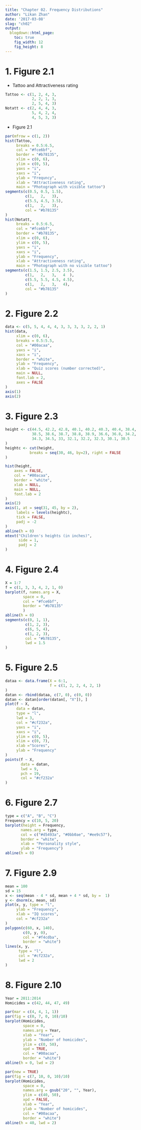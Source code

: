 ```yaml
---
title: "Chapter 02. Frequency Distributions"
author: "Likan Zhan"
date: '2017-03-08'
slag: "ch02"
output:
  blogdown::html_page:
    toc: true
    fig_width: 12
    fig_height: 8
---
```


# 1. Figure 2.1

- Tattoo and Attractiveness rating

```r
Tattoo <- c(1, 2, 4, 3,
            2, 2, 1, 3,
            2, 5, 4, 3)
Notatt <- c(2, 4, 4, 3,
            5, 4, 2, 4,
            4, 5, 3, 3)
```

- Figure 2.1

```r
par(mfrow = c(1, 2))
hist(Tattoo,
     breaks = 0.5:6.5,
     col = "#fce6bf",
     border = "#b78135",
     xlim = c(0, 6),
     ylim = c(0, 5),
     yaxs = "i",
     xaxs = "i",
     ylab = "Frequncy",
     xlab = "Attractiveness rating",
     main = "Photograph with visible tattoo")
segments(c(0.5, 0.5, 1.5),
         c(1,   2,   3),
         c(5.5, 4.5, 3.5),
         c(1,   2,   3),
         col = "#b78135"
)
hist(Notatt,
     breaks = 0.5:6.5,
     col = "#fce6bf",
     border = "#b78135",
     xlim = c(0, 6),
     ylim = c(0, 5),
     yaxs = "i",
     xaxs = "i",
     ylab = "Frequency",
     xlab = "Attractiveness rating",
     main = "Photograph with no visible tattoo")
segments(c(1.5, 1.5, 2.5, 3.5),
         c(1,   2,   3,   4  ),
         c(5.5, 5.5, 4.5, 4.5),
         c(1,   2,   3,   4),
         col = "#b78135"
)
```


# 2. Figure 2.2

```r
data <- c(5, 5, 4, 4, 4, 3, 3, 3, 3, 2, 2, 1)
hist(data,
     xlim = c(0, 6),
     breaks = 0.5:5.5,
     col = "#00acaa",
     yaxs = "i",
     xaxs = "i",
     border = "white",
     ylab = "Frequency",
     xlab = "Quiz scores (number corrected)",
     main = NULL,
     font.lab = 2,
     axes = FALSE
)
axis(1)
axis(2)
```

# 3. Figure 2.3

```r
height <- c(44.5, 42.2, 42.8, 40.1, 40.2, 40.3, 40.4, 38.4,
            38.5, 38.6, 38.7, 38.8, 38.9, 36.6, 36.8, 34.2,
            34.3, 34.5, 33, 32.1, 32.2, 32.3, 30.1, 30.5
)
heightc <- cut(height,
           breaks = seq(30, 46, by=2), right = FALSE
)

hist(height,
    axes = FALSE,
    col = "#00acaa",
    border = "white",
    xlab = NULL,
    main = NULL,
    font.lab = 2
)
axis(2)
axis(1, at = seq(31, 45, by = 2),
     labels = levels(heightc),
     tick = FALSE,
     padj = -2
)
abline(h = 0)
mtext("Children's heights (in inches)",
      side = 1,
      padj = 2
)
```


# 4. Figure 2.4

```r
X = 1:7
f = c(1, 3, 3, 4, 2, 1, 0)
barplot(f, names.arg = X,
        space = 0,
        col = "#fce6bf",
        border = "#b78135"
        )
abline(h = 0)
segments(c(0, 1, 1),
         c(1, 2, 3),
         c(6, 5, 4),
         c(1, 2, 3),
         col = "#b78135",
         lwd = 1.5
)
```

# 5. Figure 2.5

```r
dataa <- data.frame(X = 6:1,
                    f = c(1, 2, 2, 4, 2, 1)
)
datan <- rbind(dataa, c(7, 0), c(0, 0))
datan <- datan[order(datan[, "X"]), ]
plot(f ~ X,
     data = datan,
     type = "l",
     lwd = 3,
     col = "#cf232a",
     yaxs = "i",
     xaxs = "i",
     ylim = c(0, 5),
     xlim = c(0, 7),
     xlab ="Scores",
     ylab = "Frequency"
)
points(f ~ X,
       data = datan,
       lwd = 9,
       pch = 19,
       col = "#cf232a"
)
```

# 6. Figure 2.7

```r
type = c("A", "B", "C")
Frequency = c(10, 5, 20)
barplot(height = Frequency,
       names.arg = type,
       col = c("#d5493a", "#0bb0ae", "#ee9c57"),
       border = "white",
       xlab = "Personality style",
       ylab = "Frequency")
abline(h = 0)
```

# 7. Figure 2.9

```r
mean = 100
sd = 15
x <- seq(mean - 4 * sd, mean + 4 * sd, by =  1)
y <- dnorm(x, mean, sd)
plot(x, y, type = "l",
     ylab = "Frequency",
     xlab = "IQ scores",
     col = "#cf232a"
)
polygon(c(60, x, 140),
        c(0, y, 0),
        col = "#f4cdba",
        border = "white")
lines(x, y,
      type = "l",
      col = "#cf232a",
      lwd = 2
)
```

# 8. Figure 2.10

```r
Year = 2011:2014
Homicides = c(42, 44, 47, 49)

par(mar = c(4, 4, 1, 1))
par(fig = c(0, 7, 0, 10)/10)
barplot(Homicides,
        space = 0,
        names.arg = Year,
        xlab = "Year",
        ylab = "Number of homicides",
        ylim = c(0, 50),
        xpd = TRUE,
        col = "#00acaa",
        border = "white")
abline(h = 0, lwd = 2)

par(new = TRUE)
par(fig = c(7, 10, 0, 10)/10)
barplot(Homicides,
        space = 0,
        names.arg = gsub("20", "", Year),
        ylim = c(40, 50),
        xpd = FALSE,
        xlab = "Year",
        ylab = "Number of homicides",
        col = "#00acaa",
        border = "white")
abline(h = 40, lwd = 2)
```
